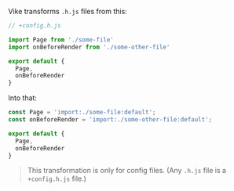 Vike transforms `.h.js` files from this:

```js
// +config.h.js

import Page from './some-file'
import onBeforeRender from './some-other-file'

export default {
  Page,
  onBeforeRender
}
```

Into that:

```js
const Page = 'import:./some-file:default';
const onBeforeRender = 'import:./some-other-file:default';

export default {
  Page,
  onBeforeRender
}
```

> This transformation is only for config files. (Any `.h.js` file is a `+config.h.js` file.)
